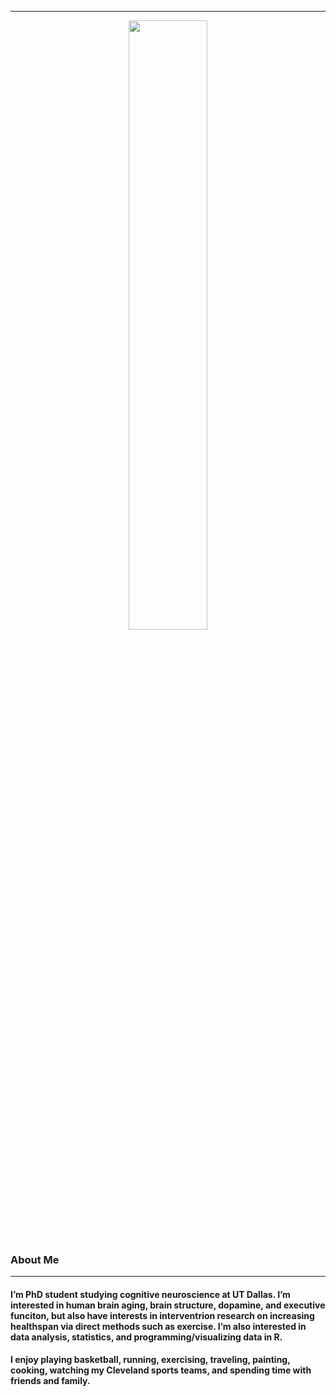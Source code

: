 
---


<center>
![](ggm2.png){
width=50% }
</center>


### About Me

---
#### I'm PhD student studying cognitive neuroscience at UT Dallas. I'm interested in human brain aging, brain structure, dopamine, and executive funciton, but also have interests in interventrion research on increasing healthspan via direct methods such as exercise. I'm also interested in data analysis, statistics, and programming/visualizing data in R. 

#### I enjoy playing basketball, running, exercising, traveling, painting, cooking, watching my Cleveland sports teams, and spending time with friends and family. 





